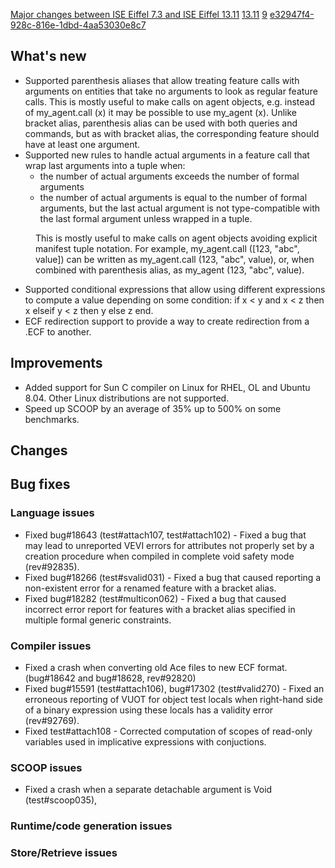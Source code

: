 [[Property:title|Major changes between ISE Eiffel 7.3 and ISE Eiffel 13.11]]
[[Property:link_title|13.11]]
[[Property:weight|9]]
[[Property:uuid|e32947f4-928c-816e-1dbd-4aa53030e8c7]]
==What's new==
* Supported parenthesis aliases that allow treating feature calls with arguments on entities that take no arguments to look as regular feature calls. This is mostly useful to make calls on agent objects, e.g. instead of <e>my_agent.call (x)</e> it may be possible to use <e>my_agent (x)</e>. Unlike bracket alias, parenthesis alias can be used with both queries and commands, but as with bracket alias, the corresponding feature should have at least one argument.
* Supported new rules to handle actual arguments in a feature call that wrap last arguments into a tuple when:
** the number of actual arguments exceeds the number of formal arguments
** the number of actual arguments is equal to the number of formal arguments, but the last actual argument is not type-compatible with the last formal argument unless wrapped in a tuple.
: This is mostly useful to make calls on agent objects avoiding explicit manifest tuple notation. For example, <e>my_agent.call ([123, "abc", value])</e> can be written as <e>my_agent.call (123, "abc", value)</e>, or, when combined with parenthesis alias, as <e>my_agent (123, "abc", value)</e>.
* Supported conditional expressions that allow using different expressions to compute a value depending on some condition: <e>if x < y and x < z then x elseif y < z then y else z end</e>.
* ECF redirection support to provide a way to create redirection from a .ECF to another.

==Improvements==
* Added support for Sun C compiler on Linux for RHEL, OL and Ubuntu 8.04. Other Linux distributions are not supported.
* Speed up SCOOP by an average of 35% up to 500% on some benchmarks.

==Changes==

==Bug fixes==

===Language issues===
* Fixed bug#18643 (test#attach107, test#attach102) - Fixed a bug that may lead to unreported VEVI errors for attributes not properly set by a creation procedure when compiled in complete void safety mode (rev#92835).
* Fixed bug#18266 (test#svalid031) - Fixed a bug that caused reporting a non-existent error for a renamed feature with a bracket alias.
* Fixed bug#18282 (test#multicon062) - Fixed a bug that caused incorrect error report for features with a bracket alias specified in multiple formal generic constraints.

===Compiler issues===
* Fixed a crash when converting old Ace files to new ECF format. (bug#18642 and bug#18628, rev#92820)
* Fixed bug#15591 (test#attach106), bug#17302 (test#valid270) - Fixed an erroneous reporting of VUOT for object test locals when right-hand side of a binary expression using these locals has a validity error (rev#92769).
* Fixed test#attach108 - Corrected computation of scopes of read-only variables used in implicative expressions with conjuctions.

===SCOOP issues===
* Fixed a crash when a separate detachable argument is Void (test#scoop035),

===Runtime/code generation issues===

===Store/Retrieve issues===


